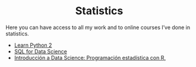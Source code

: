 <H1 align="center"> Statistics </H1>

Here you can have access to all my work and to online courses I've done in statistics.


- [Learn Python 2](https://www.codecademy.com/learn/learn-python)
- [SQL for Data Science](https://www.coursera.org/learn/sql-for-data-sciencehttps://www.codecademy.com/learn/learn-python)
- [Introducción a Data Science: Programación estadística con R,](https://www.coursera.org/learn/intro-data-science-programacion-estadistica-r)